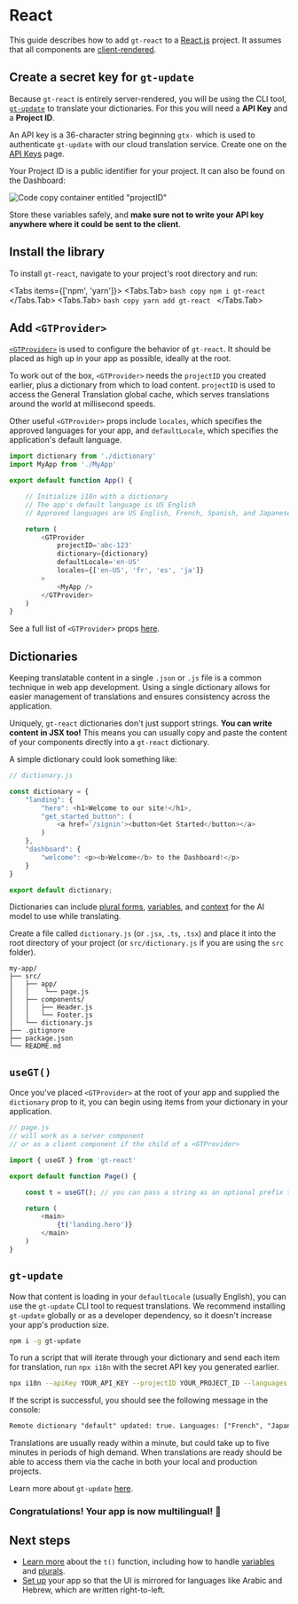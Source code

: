 
# React

This guide describes how to add `gt-react` to a [React.js](https://react.dev) project. It assumes that all components are [client-rendered](https://react.dev/reference/rsc/use-client#noun-labs-1201738-(2)).

## Create a secret key for `gt-update`

Because `gt-react` is entirely server-rendered, you will be using the CLI tool, [`gt-update`](/cli) to translate your dictionaries.
For this you will need a **API Key** and a **Project ID**.

An API key is a 36-character string beginning `gtx-` which is used to authenticate `gt-update` with our cloud translation service. Create one on the [API Keys](https://www.generaltranslation.com/dashboard/redirect/api-keys) page.

Your Project ID is a public identifier for your project. It can also be found on the Dashboard:

![Code copy container entitled "projectID"](/screenshots/project_id.jpeg)

Store these variables safely, and **make sure not to write your API key anywhere where it could be sent to the client**.

## Install the library

To install `gt-react`, navigate to your project's root directory and run: 

<Tabs items={['npm', 'yarn']}>
    <Tabs.Tab>
    ```bash copy
    npm i gt-react
    ```
    </Tabs.Tab>
    <Tabs.Tab>
    ```bash copy
    yarn add gt-react
    ```
    </Tabs.Tab>
</Tabs>

## Add `<GTProvider>`

[`<GTProvider>`](/gt-react/provider#config) is used to configure the behavior of `gt-react`. It should be placed as high up in your app as possible, ideally at the root.

To work out of the box, `<GTProvider>` needs the `projectID` you created earlier, plus a dictionary from which to load content.
`projectID` is used to access the General Translation global cache, which serves translations around the world at millisecond speeds.

Other useful `<GTProvider>` props include `locales`, which specifies the approved languages for your app, and `defaultLocale`, which specifies the application's default language.

```js copy
import dictionary from './dictionary'
import MyApp from './MyApp'

export default function App() {

    // Initialize i18n with a dictionary
    // The app's default language is US English
    // Approved languages are US English, French, Spanish, and Japanese

    return (
        <GTProvider
            projectID='abc-123'
            dictionary={dictionary}
            defaultLocale='en-US'
            locales={['en-US', 'fr', 'es', 'ja']}
        >
            <MyApp />
        </GTProvider>
    )
}

```

See a full list of `<GTProvider>` props [here](/gt-react/provider#config).

## Dictionaries

Keeping translatable content in a single `.json` or `.js` file is a common technique in web app development.
Using a single dictionary allows for easier management of translations and ensures consistency across the application.

Uniquely, `gt-react` dictionaries don't just support strings. **You can write content in JSX too!**
This means you can usually copy and paste the content of your components directly into a `gt-react` dictionary.

A simple dictionary could look something like:

```js copy
// dictionary.js

const dictionary = {
    "landing": {
        "hero": <h1>Welcome to our site!</h1>,
        "get_started_button": (
            <a href='/signin'><button>Get Started</button></a>
        )
    },
    "dashboard": {
        "welcome": <p><b>Welcome</b> to the Dashboard!</p>
    }
}

export default dictionary;
```

Dictionaries can include [plural forms](/dictionaries/plurals), [variables](/dictionaries/variables), and [context](/dictionaries#context) for the AI model to use while translating.

Create a file called `dictionary.js` (or `.jsx`, `.ts`, `.tsx`) and place it into the root directory of your project (or `src/dictionary.js` if you are using the `src` folder).

```
my-app/
├── src/
│   ├── app/
│   │    └── page.js
│   ├── components/
│   │   ├── Header.js
│   │   └── Footer.js
│   └── dictionary.js
├── .gitignore
├── package.json
└── README.md
```

## `useGT()`

Once you've placed `<GTProvider>` at the root of your app and supplied the `dictionary` prop to it, you can begin using items from your dictionary in your application.

```javascript copy
// page.js
// will work as a server component
// or as a client component if the child of a <GTProvider>

import { useGT } from 'gt-react'

export default function Page() {

    const t = useGT(); // you can pass a string as an optional prefix to useGT()

    return (
        <main>
            {t('landing.hero')}
        </main>
    )
}
```

## `gt-update`

Now that content is loading in your `defaultLocale` (usually English), you can use the `gt-update` CLI tool to request translations.
We recommend installing `gt-update` globally or as a developer dependency, so it doesn't increase your app's production size.

```bash copy
npm i -g gt-update
```

To run a script that will iterate through your dictionary and send each item for translation, run `npx i18n` with the secret API key you generated earlier.

```bash copy
npx i18n --apiKey YOUR_API_KEY --projectID YOUR_PROJECT_ID --languages fr es ja
```

If the script is successful, you should see the following message in the console:

```txt
Remote dictionary "default" updated: true. Languages: ["French", "Japanese", "Spanish"]. Translations are usually live within a minute. Check status: www.generaltranslation.com/dashboard.
```

Translations are usually ready within a minute, but could take up to five minutes in periods of high demand. When translations are ready should be able to access them via the cache in both your local and production projects.

Learn more about `gt-update` [here](/cli).

### Congratulations! Your app is now multilingual! 🥳

## Next steps

- [Learn more](/gt-react) about the `t()` function, including how to handle [variables](/dictionaries/variables) and [plurals](/dictionaries/plurals).
- [Set up](/advanced/rtl) your app so that the UI is mirrored for languages like Arabic and Hebrew, which are written right-to-left.